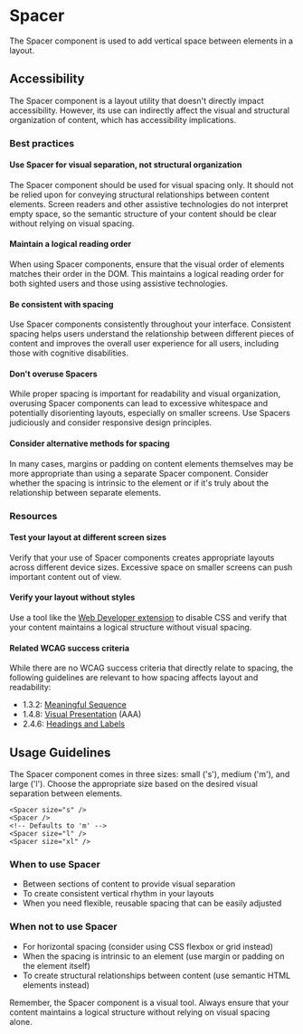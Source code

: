 
<Meta of={Stories} />

# Spacer

The Spacer component is used to add vertical space between elements in a layout.

<Canvas withToolbar={true} of={Stories.Base} />
<Controls />

## Accessibility

The Spacer component is a layout utility that doesn't directly impact accessibility. However, its use can indirectly affect the visual and structural organization of content, which has accessibility implications.

### Best practices

#### Use Spacer for visual separation, not structural organization

The Spacer component should be used for visual spacing only. It should not be relied upon for conveying structural relationships between content elements. Screen readers and other assistive technologies do not interpret empty space, so the semantic structure of your content should be clear without relying on visual spacing.

#### Maintain a logical reading order

When using Spacer components, ensure that the visual order of elements matches their order in the DOM. This maintains a logical reading order for both sighted users and those using assistive technologies.

#### Be consistent with spacing

Use Spacer components consistently throughout your interface. Consistent spacing helps users understand the relationship between different pieces of content and improves the overall user experience for all users, including those with cognitive disabilities.

#### Don't overuse Spacers

While proper spacing is important for readability and visual organization, overusing Spacer components can lead to excessive whitespace and potentially disorienting layouts, especially on smaller screens. Use Spacers judiciously and consider responsive design principles.

#### Consider alternative methods for spacing

In many cases, margins or padding on content elements themselves may be more appropriate than using a separate Spacer component. Consider whether the spacing is intrinsic to the element or if it's truly about the relationship between separate elements.

### Resources

#### Test your layout at different screen sizes

Verify that your use of Spacer components creates appropriate layouts across different device sizes. Excessive space on smaller screens can push important content out of view.

#### Verify your layout without styles

Use a tool like the [Web Developer extension](https://chrispederick.com/work/web-developer/) to disable CSS and verify that your content maintains a logical structure without visual spacing.

#### Related WCAG success criteria

While there are no WCAG success criteria that directly relate to spacing, the following guidelines are relevant to how spacing affects layout and readability:

- 1.3.2: [Meaningful Sequence](https://www.w3.org/WAI/WCAG21/Understanding/meaningful-sequence)
- 1.4.8: [Visual Presentation](https://www.w3.org/WAI/WCAG21/Understanding/visual-presentation) (AAA)
- 2.4.6: [Headings and Labels](https://www.w3.org/WAI/WCAG21/Understanding/headings-and-labels)

## Usage Guidelines

The Spacer component comes in three sizes: small ('s'), medium ('m'), and large ('l'). Choose the appropriate size based on the desired visual separation between elements.

```svelte
<Spacer size="s" />
<Spacer />
<!-- Defaults to 'm' -->
<Spacer size="l" />
<Spacer size="xl" />
```

### When to use Spacer

- Between sections of content to provide visual separation
- To create consistent vertical rhythm in your layouts
- When you need flexible, reusable spacing that can be easily adjusted

### When not to use Spacer

- For horizontal spacing (consider using CSS flexbox or grid instead)
- When the spacing is intrinsic to an element (use margin or padding on the element itself)
- To create structural relationships between content (use semantic HTML elements instead)

Remember, the Spacer component is a visual tool. Always ensure that your content maintains a logical structure without relying on visual spacing alone.
